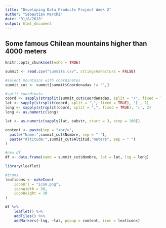```yaml
---
title: "Developing Data Products Project Week 2"
author: "Sebastian Marchi"
date: "31/8/2018"
output: html_document
---
```


## Some famous Chilean mountains higher than 4000 meters

```r
knitr::opts_chunk$set(echo = TRUE)
```

```r
summit <- read.csv("summits.csv", stringsAsFactors = FALSE)

#select mountains with coordinates
summit_cut <- summit[summit$Coordenadas != "",]

#split coordinate
coord <- sapply(strsplit(summit_cut$Coordenadas, split = "/", fixed = TRUE), '[', 2)
lat <- sapply(strsplit(coord, split = ",", fixed = TRUE), '[', 1)
long <- sapply(strsplit(coord, split = ",", fixed = TRUE), '[', 2)
long <- as.numeric(long)

lat <- as.numeric(sapply(lat, substr, start = 3, stop = 100))

content <- paste(sep = "<br/>",
  paste("Name:",summit_cut$Nombre, sep = " "),
  paste("Altitude:",summit_cut$Altitud,"meters", sep = " ")
)

#new df
df <- data.frame(name = summit_cut$Nombre, lat = lat, lng = long)
```

```r
library(leaflet)

#icons
leaficons <- makeIcon(
    iconUrl = "icon.png",
    iconWidth = 30,
    iconHeight = 30
)

df %>%
    leaflet() %>%
    addTiles() %>%
    addMarkers(~lng, ~lat, popup = content, icon = leaficons)

```
